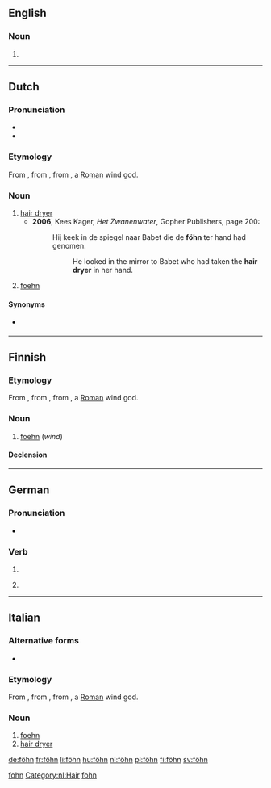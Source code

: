 {{also|fohn|Föhn}}
==English==

===Noun===
{{en-noun}}

# {{alternative spelling of|foehn|lang=en}}

[[Category:English terms spelled with Ö|fohn]]

----

==Dutch==
{{was fwotd|2013|January|15|lang=nl}}

===Pronunciation===
* {{IPA|lang=nl|/føːn/}}
* {{audio|Nl-föhn.ogg|Audio|lang=nl}}

===Etymology===
From {{der|nl|de|Föhn}}, from {{der|nl|VL.|*faōnius}}, from {{der|nl|la|Favōnius||[[w:Favonius|Favonius]]}}, a [[Roman]] wind god.

===Noun===
{{nl-noun|m|-s|föhntje}}

# [[hair dryer]]
#* '''2006''', Kees Kager, ''Het Zwanenwater'', Gopher Publishers, page 200:
#*: Hij keek in de spiegel naar Babet die de '''föhn''' ter hand had genomen.
#*:: He looked in the mirror to Babet who had taken the '''hair dryer''' in her hand.
# [[foehn]]

====Synonyms====
* {{sense|hair dryer}} {{l|nl|haardroger}}

[[Category:nl:Hair]]

----

==Finnish==

===Etymology===
From {{etyl|de|fi}} {{m|de|Föhn}}, from {{etyl|VL.|fi}} {{m|la|*faōnius}}, from {{etyl|la|fi}} {{m|la|Favōnius||[[w:Favonius|Favonius]]}}, a [[Roman]] wind god.

===Noun===
{{fi-noun}}

# [[foehn]] (''wind'')

====Declension====
{{fi-decl-risti|föhn|||ä|i=0}}

----

==German==

===Pronunciation===
* {{IPA|/føːn/|lang=de}}

===Verb===
{{head|de|verb form}}

# {{de-verb form of|föhnen|i|s}}
# {{lb|de|informal}} {{de-verb form of|föhnen|1|s|g}}

----

==Italian==

===Alternative forms===
* {{l|it|fohn}}

===Etymology===
From {{etyl|de|it}} {{m|de|Föhn}}, from {{etyl|VL.|it}} {{m|la|*faōnius}}, from {{etyl|la|it}} {{m|la|Favōnius||[[w:Favonius|Favonius]]}}, a [[Roman]] wind god.

===Noun===
{{head|it|noun|g=m|invariable}}

# [[foehn]]
# [[hair dryer]]

[[Category:Italian terms spelled with Ö|fohn]]

[[de:föhn]]
[[fr:föhn]]
[[li:föhn]]
[[hu:föhn]]
[[nl:föhn]]
[[pl:föhn]]
[[fi:föhn]]
[[sv:föhn]]